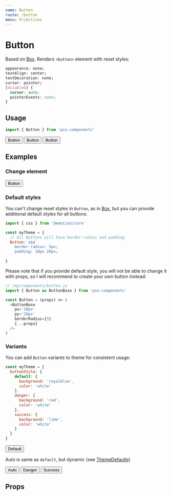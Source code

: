 ```yaml
---
name: Button
route: /button
menu: Primitives
---
```



# Button

Based on [Box](/box). Renders `<button>` element with reset styles:

```css
appearance: none;
textAlign: center;
textDecoration: none;
cursor: pointer;
[disabled] {
  cursor: auto;
  pointerEvents: none;
}
```


## Usage

```js
import { Button } from 'pss-components'
```

<Playground>
  <Button mr={1}>Button</Button>
  <Button variant='auto'>Button</Button>
  <Button bg='red' ml={1}>Button</Button>
</Playground>

## Examples

### Change element

<Playground>
  <Button variant='auto' as='a' href='http://example.com' target='_blank' role='button'>
    Button
  </Button>
</Playground>


### Default styles

You can't change reset styles in `Button`, as in [Box](/box), but you can provide additional default styles for all buttons:

```js
import { css } from '@emotion/core'

const myTheme = {
  // All Buttons will have border-radius and padding
  Button: css`
    border-radius: 5px;
    padding: 10px 20px;
  `
}
```

Please note that if you provide default style, you will not be able to change it with props, so I will recommend to create your own button instead:

```js
// /my/components/button.js
import { Button as ButtonBase } from 'pss-components'

const Button = (props) => (
  <ButtonBase 
    px='10px'
    py='20px'
    borderRadius={5}
    {...props}
  />
)
``` 

### Variants

You can add `Button` variants to theme for consistent usage:

```js
const myTheme = {
  buttonStyle: {
    default: {
      background: 'royalblue',
      color: 'white'
    },
    danger: {
      background: 'red',
      color: 'white'
    },
    success: {
      background: 'lime',
      color: 'white'
    }
  }
}
```

<Playground>
  <Button variant='default'>
    Default
  </Button>
</Playground>

Auto is same as `default`, but dynamic (see [ThemeDefaults](/theme-defaults))

<Playground>
  <Button variant='auto'>
    Auto
  </Button>
</Playground>

<Playground>
  <Button variant='danger'>
    Danger
  </Button>
</Playground>

<Playground>
  <Button variant='success'>
    Success
  </Button>
</Playground>

## Props

<PropsTable of={Button} />
